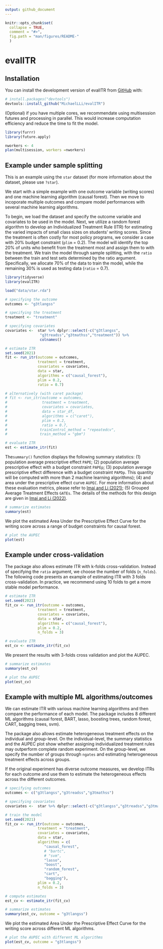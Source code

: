 ```yaml
---
output: github_document
---
```


<!-- README.md is generated from README.Rmd. Please edit that file -->

```r
knitr::opts_chunk$set(
  collapse = TRUE,
  comment = "#>",
  fig.path = "man/figures/README-"
  )
```

# evalITR

<!-- badges: start -->
<!-- badges: end -->

## Installation

You can install the development version of evalITR from [GitHub](https://github.com/) with:

``` r
# install.packages("devtools")
devtools::install_github("MichaelLLi/evalITR")
```


(Optional) if you have multiple cores, we recommendate using multisession futures and processing in parallel. This would increase computation efficiency and reduce the time to fit the model. 

```r
library(furrr)
library(future.apply)

nworkers <- 4
plan(multisession, workers =nworkers)
```



## Example under sample splitting


This is an example using the `star` dataset (for more information about the dataset, please use `?star`). 

We start with a simple example with one outcome variable (writing scores) and one machine learning algorithm (causal forest). Then we move to incoporate multiple outcomes and compare model performances with several machine learning algorithms. 


To begin, we load the dataset and specify the outcome variable and covariates to be used in the model. Next, we utilize a random forest algorithm to develop an Individualized Treatment Rule (ITR) for estimating the varied impacts of small class sizes on students' writing scores.  Since the treatment is often costly for most policy programs, we consider a case with 20% budget constraint (`plim` = 0.2). The model will identify the top 20% of units who benefit from the treatment most and assign them to with the treatment. We train the model through sample splitting, with the `ratio` between the train and test sets determined by the ratio argument. Specifically, we allocate 70% of the data to train the model, while the remaining 30% is used as testing data (`ratio` = 0.7).


```r
library(tidyverse)
library(evalITR)

load("data/star.rda")

# specifying the outcome
outcomes <- "g3tlangss"

# specifying the treatment
treatment <- "treatment"

# specifying covariates
covariates <-  star %>% dplyr::select(-c("g3tlangss",
                "g3treadss","g3tmathss","treatment")) %>% 
                colnames()

# estimate ITR 
set.seed(2021)
fit <- run_itr(outcome = outcomes,
               treatment = treatment,
               covariates = covariates,
               data = star,
               algorithms = c("causal_forest"),
               plim = 0.2,
               ratio = 0.7)

# alternatively (with caret package)
# fit <- run_itr(outcome = outcomes,
#                treatment = treatment,
#                covariates = covariates,
#                data = star_df,
#                algorithms = c("caret"),
#                plim = 0.2,
#                ratio = 0.7,
#               trainControl_method = "repeatedcv",
#               train_method = "gbm")

# evaluate ITR 
est <- estimate_itr(fit)
```

The`summary()` function displays the following summary statistics: (1) population average prescriptive effect `PAPE`; (2) population average prescriptive effect with a budget constraint `PAPEp`; (3) population average prescriptive effect difference with a budget constraint `PAPDp`. This quantity will be computed with more than 2 machine learning algorithms); (4) and area under the prescriptive effect curve `AUPEC`. For more information about these evaluation metrics, please refer to [Imai and Li (2021)](https://arxiv.org/abs/1905.05389); (5) Grouped Average Treatment Effects `GATEs`.  The details of the methods for this design are given in [Imai and Li (2022)](https://arxiv.org/abs/2203.14511).


```r
# summarize estimates
summary(est)
```


We plot the estimated Area Under the Prescriptive Effect Curve for the writing score across a range of budget constraints for causal forest.

```r
# plot the AUPEC 
plot(est)

```

## Example under cross-validation

The package also allows estimate ITR with k-folds cross-validation. Instead of specifying the `ratio` argument, we choose the number of folds (`n_folds`). The following code presents an example of estimating ITR with 3 folds cross-validation. In practice, we recommend using 10 folds to get a more stable model performance. 

```r
# estimate ITR 
set.seed(2021)
fit_cv <- run_itr(outcome = outcomes,
               treatment = treatment,
               covariates = covariates,
               data = star,
               algorithms = c("causal_forest"),
               plim = 0.2,
               n_folds = 3)

# evaluate ITR 
est_cv <- estimate_itr(fit_cv)

```

We present the results with 3-folds cross validation and plot the AUPEC. 

```r
# summarize estimates
summary(est_cv)
```


```r
# plot the AUPEC 
plot(est_cv)
```


## Example with multiple ML algorithms/outcomes

We can estimate ITR with various machine learning algorithms and then compare the performance of each model. The package includes 8 different ML algorithms (causal forest, BART, lasso, boosting trees, random forest, CART, bagging trees, svm).

The package also allows estimate heterogeneous treatment effects on the individual and group-level. On the individual-level, the summary statistics and the AUPEC plot show whether assigning individualized treatment rules may outperform complete random experiment. On the group-level, we specify the number of groups through `ngates` and estimating heterogeneous treatment effects across groups. 

If the original experiment has diverse outcome measures, we develop ITRs for each outcome and use them to estimate the heterogeneous effects across the different outcomes.


```r
# specifying outcomes
outcomes <- c("g3tlangss","g3treadss","g3tmathss")

# specifying covariates
covariates <-  star %>% dplyr::select(-c("g3tlangss","g3treadss","g3tmathss","treatment")) %>% colnames()

# train the model
set.seed(2021)
fit_cv <- run_itr(outcome = outcomes,
               treatment = "treatment",
               covariates = covariates,
               data = star,
               algorithms = c(
                  "causal_forest", 
                  # "bartc",
                  # "svm",
                  "lasso",
                  "boost", 
                  "random_forest",
                  "cart",
                  "bagging"),
               plim = 0.2,
               n_folds = 3)
```

```r
# compute estimates
est_cv <- estimate_itr(fit_cv)
```

```r
# summarize estimates
summary(est_cv, outcome = "g3tlangss")
```

We plot the estimated Area Under the Prescriptive Effect Curve for the writing score across different ML algorithms.


```r
# plot the AUPEC with different ML algorithms
plot(est_cv, outcome = "g3tlangss")


```